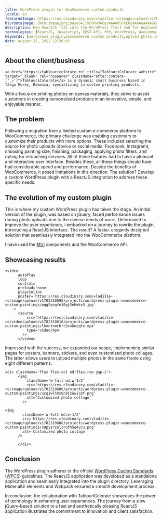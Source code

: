 ```yaml
---
title: WordPress plugin for WooCommerce custom products
locale: en
featuredImage: https://res.cloudinary.com/vladilie-ro/image/upload/v1702310608/projects/wordpress-plugin-woocommerce-custom-paintings/mgg5qngfe10gj5ehmkx5.jpg
blurDataImage: data:image/png;base64,iVBORw0KGgoAAAANSUhEUgAAAAoAAAAGCAIAAAB1kpiRAAAACXBIWXMAAAsTAAALEwEAmpwYAAAAmElEQVR4nGO4dxcE3r179/v3z7t37509c/r///83r13dsmDuq1evGG7dvPn79+//SODz1697t23bNHfOm7dvGV69evX////fYACRvnXzRl9fz7efv948fcLw7t27////fwMDiPTVK5eK83J+/PmzrK2ZASIK0Q0x4Mr5c3lpKW/evn16+zYDssV/wOzlHW0qDAwWDAzGDAwAajSZZYaVdA0AAAAASUVORK5CYII=
description: How ReactJS fits into the WordPress front end for WooCommerce custom products.
technologies: [ReactJS, JavaScript, REST API, PHP, WordPress, WooCommerce]
keywords: [wordpress plugin,woocommerce custom products,upload photo in woocommerce custom product]
date: August 25, 2022 12:30:16
---
```


## About the client/business

    <a href="https://tablouricolorate.ro" title="TablouriColorate website" target="_blank" rel="noopener" className="after:content-['_↗']">TablouriColorate</a> is a dynamic small business based in Târgu Mureș, Romania, specializing in custom printing products.
With a focus on printing photos on canvas materials, they strive to assist customers in creating personalized products in an innovative, simple, and enjoyable manner.

## The problem

Following a migration from a limited custom e-commerce platform to WooCommerce, the primary challenge was enabling customers to customize their products with more options.
These included selecting the source for photo uploads (device or social media: Facebook, Instagram), choosing painting size, finishing, packaging, applying photo filters, and opting for retouching services.
All of these features had to have a pleasant and interactive user interface.
Besides these, all these things should have had considerable speed and performance.
Despite the benefits of WooCommerce, it posed limitations in this direction.
The solution?
Develop a custom WordPress plugin with a ReactJS integration to address these specific needs.

## The evolution of my custom plugin

This is where my custom WordPress plugin has taken the stage.
An initial version of the plugin, was based on jQuery, faced performance issues during photo uploads due to the diverse needs of users.
Determined to improve the user experience, I embarked on a journey to rewrite the plugin, introducing a ReactJS interface.
The result? A faster, elegantly designed solution that seamlessly integrated into the WooCommerce platform.

I have used the <a href="https://mui.com" title="MUI website" target="_blank" rel="noopener" className="after:content-['_↗']">MUI</a> components and the WooCommerce API.

## Showcasing results

    <video
          autoPlay
          loop
          controls
          preload='none'
          playsInline
          poster='https://res.cloudinary.com/vladilie-ro/image/upload/v1702310608/projects/wordpress-plugin-woocommerce-custom-paintings/mgg5qngfe10gj5ehmkx5.jpg'
        >
          <source
              src='https://res.cloudinary.com/vladilie-ro/video/upload/v1702310610/projects/wordpress-plugin-woocommerce-custom-paintings/lhmntnmrbrc9s4knqqfe.mp4'
              type='video/mp4'
            />
          </video>

Impressed with the success, we expanded our scope, implementing similar pages for posters, banners, stickers, and even customized photo collages.
The latter allows users to upload multiple photos in the same frame using eight different patterns.

    <div className='flex flex-col md:flex-row gap-2'>
          <img
              className='w-full md:w-1/2'
              src='https://res.cloudinary.com/vladilie-ro/image/upload/v1702310608/projects/wordpress-plugin-woocommerce-custom-paintings/ucqjwlhhx8n9jzewic8f.png'
              alt='Customized photo collage'
            />

    <img
            className='w-full md:w-1/2'
            src='https://res.cloudinary.com/vladilie-ro/image/upload/v1702310608/projects/wordpress-plugin-woocommerce-custom-paintings/o0pysrzolcnofh5e4vcu.png'
            alt='Customized photo collage'
          />

          </div>

## Conclusion

The WordPress plugin adheres to the official <a href="https://developer.wordpress.org/coding-standards/wordpress-coding-standards/" title="WordPress Coding Standards (WPCS) page" target="_blank" rel="noopener" className="after:content-['_↗']">WordPress Coding Standards (WPCS)</a> guidelines.
The ReactJS application was developed as a standalone application and seamlessly integrated into the plugin directory.
Leveraging MaterialUI elements and Webpack ensured a smooth development process.

In conclusion, the collaboration with TablouriColorate showcases the power of technology in enhancing user experiences.
The journey from a slow jQuery-based solution to a fast and aesthetically pleasing ReactJS application illustrates the commitment to innovation and client satisfaction.